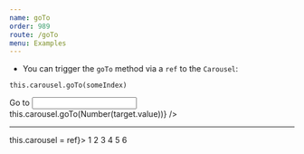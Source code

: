 ```yaml
---
name: goTo
order: 989
route: /goTo
menu: Examples
---
```



- You can trigger the `goTo` method via a `ref` to the `Carousel`:  
```
this.carousel.goTo(someIndex)
```

<Playground >
    <label>Go to </label>
    <input type="number" defaultValue={0} onChange={({target}) => this.carousel.goTo(Number(target.value))} />
    <hr/>
    <Carousel ref={ref => this.carousel = ref}>
    <Item>1</Item>
    <Item>2</Item>
    <Item>3</Item>
    <Item>4</Item>
    <Item>5</Item>
    <Item>6</Item>
    </Carousel>
</Playground>